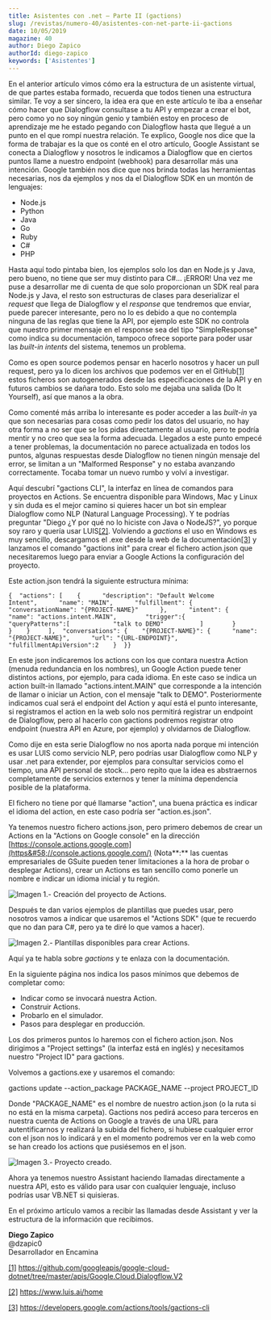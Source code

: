```yaml
---
title: Asistentes con .net – Parte II (gactions)
slug: /revistas/numero-40/asistentes-con-net-parte-ii-gactions
date: 10/05/2019
magazine: 40
author: Diego Zapico
authorId: diego-zapico
keywords: ['Asistentes']
---
```






En el anterior artículo vimos cómo era la estructura de un asistente virtual, de que partes estaba formado, recuerda que todos tienen una estructura similar. Te voy a ser sincero, la idea era que en este artículo te iba a enseñar cómo hacer que Dialogflow consultase a tu API y empezar a crear el bot, pero como yo no soy ningún genio y también estoy en proceso de aprendizaje me he estado pegando con Dialogflow hasta que llegué a un punto en el que rompí nuestra relación. Te explico, Google nos dice que la forma de trabajar es la que os conté en el otro artículo, Google Assistant se conecta a Dialogflow y nosotros le indicamos a Dialogflow que en ciertos puntos llame a nuestro endpoint (webhook) para desarrollar más una intención. Google también nos dice que nos brinda todas las herramientas necesarias, nos da ejemplos y nos da el Dialogflow SDK en un montón de lenguajes:

- Node.js
- Python
- Java
- Go
- Ruby
- C#
- PHP


Hasta aquí todo pintaba bien, los ejemplos solo los dan en Node.js y Java, pero bueno, no tiene que ser muy distinto para C#... ¡ERROR! Una vez me puse a desarrollar me di cuenta de que solo proporcionan un SDK real para Node.js y Java, el resto son estructuras de clases para deserializar el *request* que llega de Dialogflow y el *response* que tendremos que enviar, puede parecer interesante, pero no lo es debido a que no contempla ninguna de las reglas que tiene la API, por ejemplo este SDK no controla que nuestro primer mensaje en el response sea del tipo "SimpleResponse" como indica su documentación, tampoco ofrece soporte para poder usar las *built-in intents* del sistema, tenemos un problema.

Como es open source podemos pensar en hacerlo nosotros y hacer un pull request, pero ya lo dicen los archivos que podemos ver en el GitHub[\[1\]](file&#58;///C&#58;/CompartiMOSS/Asistentes%20con%20.net%20-%20Parte%20II%20%28gactions%29%20-%20Diego%20Zapico.docx#_ftn1) estos ficheros son autogenerados desde las especificaciones de la API y en futuros cambios se dañara todo. Esto solo me dejaba una salida (Do It Yourself), así que manos a la obra.

Como comenté más arriba lo interesante es poder acceder a las *built-in* ya que son necesarias para cosas como pedir los datos del usuario, no hay otra forma a no ser que se los pidas directamente al usuario, pero te podría mentir y no creo que sea la forma adecuada. Llegados a este punto empecé a tener problemas, la documentación no parece actualizada en todos los puntos, algunas respuestas desde Dialogflow no tienen ningún mensaje del error, se limitan a un "Malformed Response" y no estaba avanzando correctamente. Tocaba tomar un nuevo rumbo y volví a investigar.

Aquí descubrí "gactions CLI", la interfaz en línea de comandos para proyectos en Actions. Se encuentra disponible para Windows, Mac y Linux y sin duda es el mejor camino si quieres hacer un bot sin emplear Dialogflow como NLP (Natural Language Processing). Y te podrías preguntar "Diego ¿Y por qué no lo hiciste con Java o NodeJS?", yo porque soy raro y quería usar LUIS[\[2\]](file&#58;///C&#58;/CompartiMOSS/Asistentes%20con%20.net%20-%20Parte%20II%20%28gactions%29%20-%20Diego%20Zapico.docx#_ftn2).
 Volviendo a *gactions* el uso en Windows es muy sencillo, descargamos el .exe desde la web de la documentación[\[3\]](file&#58;///C&#58;/CompartiMOSS/Asistentes%20con%20.net%20-%20Parte%20II%20%28gactions%29%20-%20Diego%20Zapico.docx#_ftn3) y lanzamos el comando "gactions init" para crear el fichero action.json que necesitaremos luego para enviar a Google Actions la configuración del proyecto.

Este action.json tendrá la siguiente estructura mínima:

```
{  "actions": [    {      "description": "Default Welcome Intent",      "name": "MAIN",      "fulfillment": {        "conversationName": "{PROJECT-NAME}"      },      "intent": {        "name": "actions.intent.MAIN",        "trigger":{          "queryPatterns":[            "talk to DEMO"          ]        }      }    }     ],  "conversations": {    "{PROJECT-NAME}": {      "name": "{PROJECT-NAME}",      "url": "{URL-ENDPOINT}",      "fulfillmentApiVersion":2    }  }}​
```

En este json indicaremos los actions con los que contara nuestra Action (menuda redundancia en los nombres), un Google Action puede tener distintos actions, por ejemplo, para cada idioma. En este caso se indica un action built-in llamado "actions.intent.MAIN" que corresponde a la intención de llamar o iniciar un Action, con el mensaje "talk to DEMO". Posteriormente indicamos cual será el endpoint del Action y aquí está el punto interesante, si registramos el action en la web solo nos permitirá registrar un endpoint de Dialogflow, pero al hacerlo con gactions podremos registrar otro endpoint (nuestra API en Azure, por ejemplo) y olvidarnos de Dialogflow.

Como dije en esta serie Dialogflow no nos aporta nada porque mi intención es usar LUIS como servicio NLP, pero podrías usar Dialogflow como NLP y usar .net para extender, por ejemplos para consultar servicios como el tiempo, una API personal de stock… pero repito que la idea es abstraernos completamente de servicios externos y tener la mínima dependencia posible de la plataforma.

El fichero no tiene por qué llamarse "action", una buena práctica es indicar el idioma del action, en este caso podría ser "action.es.json".

Ya tenemos nuestro fichero actions.json, pero primero debemos de crear un Actions en la "Actions on Google console" en la dirección [https://console.actions.google.com](https&#58;//console.actions.google.com/) (Nota**:** las cuentas empresariales de GSuite pueden tener limitaciones a la hora de probar o desplegar Actions), crear un Actions es tan sencillo como ponerle un nombre e indicar un idioma inicial y tu región.

![Imagen 1.- Creación del proyecto de Actions.](../../../images/numero40/asistentes-con-net-parte-ii-gactions/image1.png)

Después te dan varios ejemplos de plantillas que puedes usar, pero nosotros vamos a indicar que usaremos el "Actions SDK" (que te recuerdo que no dan para C#, pero ya te diré lo que vamos a hacer).

![Imagen 2.- Plantillas disponibles para crear Actions.](../../../images/numero40/asistentes-con-net-parte-ii-gactions/image2.png)

Aquí ya te habla sobre *gactions* y te enlaza con la documentación.

En la siguiente página nos indica los pasos mínimos que debemos de completar como:

- Indicar como se invocará nuestra Action.
- Construir Actions.
- Probarlo en el simulador.
- Pasos para desplegar en producción.


Los dos primeros puntos lo haremos con el fichero action.json. Nos dirigimos a "Project settings" (la interfaz está en inglés) y necesitamos nuestro "Project ID" para gactions.

Volvemos a gactions.exe y usaremos el comando:

gactions update --action\_package PACKAGE\_NAME --project PROJECT\_ID

Donde "PACKAGE\_NAME" es el nombre de nuestro action.json (o la ruta si no está en la misma carpeta). Gactions nos pedirá acceso para terceros en nuestra cuenta de Actions on Google a través de una URL para autentificarnos y realizará la subida del fichero, si hubiese cualquier error con el json nos lo indicará y en el momento podremos ver en la web como se han creado los actions que pusiésemos en el json.

![Imagen 3.- Proyecto creado.](../../../images/numero40/asistentes-con-net-parte-ii-gactions/image3.png)

Ahora ya tenemos nuestro Assistant haciendo llamadas directamente a nuestra API, esto es válido para usar con cualquier lenguaje, incluso podrías usar VB.NET si quisieras.

En el próximo artículo vamos a recibir las llamadas desde Assistant y ver la estructura de la información que recibimos.





**Diego Zapico** <br />
@dzapic0 <br />
Desarrollador en Encamina <br />

[\[1\]](file&#58;///C&#58;/CompartiMOSS/Asistentes%20con%20.net%20-%20Parte%20II%20%28gactions%29%20-%20Diego%20Zapico.docx#_ftnref1) https://github.com/googleapis/google-cloud-dotnet/tree/master/apis/Google.Cloud.Dialogflow.V2

[\[2\]](file&#58;///C&#58;/CompartiMOSS/Asistentes%20con%20.net%20-%20Parte%20II%20%28gactions%29%20-%20Diego%20Zapico.docx#_ftnref2) https://www.luis.ai/home

[\[3\]](file&#58;///C&#58;/CompartiMOSS/Asistentes%20con%20.net%20-%20Parte%20II%20%28gactions%29%20-%20Diego%20Zapico.docx#_ftnref3) https://developers.google.com/actions/tools/gactions-cli